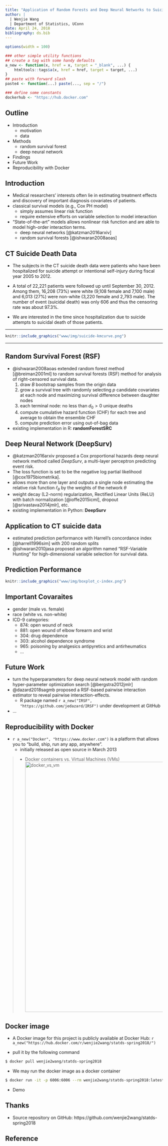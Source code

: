 ```yaml
---
title: "Application of Random Forests and Deep Neural Networks to Suicide Death Data"
author: |
  | Wenjie Wang
  | Department of Statistics, UConn
date: April 24, 2018
bibliography: ds.bib
---
```



```r
options(width = 100)

### other simple utility functions
## create a tag with some handy defaults
a_new <- function(x, href = x, target = "_blank", ...) {
    htmltools::tags$a(x, href = href, target = target, ...)
}
## paste with forward slash
paste4 <- function(...) paste(..., sep = "/")

### define some constants
dockerhub <- "https://hub.docker.com"
```



## Outline

- Introduction
  - motivation
  - data
- Methods
  - random survival forest
  - deep neural network
- Findings
- Future Work
- Reproducibility with Docker

## Introduction

- Medical researchers' interests often lie in estimating treatment effects and
  discovery of important diagnosis covariates of patients.
- classical survival models (e.g., Cox PH model)
  - simply assumes linear risk function
  - require extensive efforts on variable selection to model interaction
- "State-of-the-art" models allows nonlinear risk function and are able to
  model high-order interaction terms.
   - deep neural networks [@katzman2016arxiv]
   - random survival forests [@ishwaran2008aoas]

## CT Suicide Death Data

- The subjects in the CT suicide death data were patients who have been
  hospitalized for suicide attempt or intentional self-injury during
  fiscal year 2005 to 2012.

- A total of 22,221 patients were followed up until September 30, 2012.  Among
  them, 16,208 (73\%) were white (9,108 female and 7,100 male) and 6,013
  (27\%) were non-white (3,220 female and 2,793 male). The number of event
  (suicidal death) was only 606 and thus the censoring rate was about 97.3\%.

- We are interested in the time since hospitalization due to suicide attempts
  to suicidal death of those patients.


---

```r
knitr::include_graphics("www/img/suicide-kmcurve.png")
```

---

## Random Survival Forest (RSF)

- @ishwaran2008aoas extended random forest method [@breiman2001ml] to random
  survival forests (RSF) method for analysis of right-censored survival data.
  1. draw $B$ bootstrap samples from the origin data
  2. grow a survival tree with randomly selecting $p$ candidate covariates at
     each node and maximizing survival difference between daughter nodes
  3. each terminal node: no less than $d_0 > 0$ unique deaths
  4. compute cumulative hazard function (CHF) for each tree and average to
     obtain the ensemble CHF
  5. compute prediction error using out-of-bag data
- existing implementation in R: **randomForestSRC**


## Deep Neural Network (DeepSurv)

- @katzman2016arxiv proposed a Cox proportional hazards deep neural network
  method called *DeepSurv*, a multi-layer perceptron predicting event risk.
- The loss function is set to be the negative log partial likelihood
  [@cox1975biometrika].
- allows more than one layer and outputs a single node estimating the relative
  risk function $\hat{r}_{\theta}$ by the weights of the network $\theta$
- weight decay (L2-norm) regularization, Rectified Linear Units (ReLU) with
  batch normalization [@ioffe2015icml], dropout [@srivastava2014jmlr], etc.
- existing implementation in Python: **DeepSurv**


## Application to CT suicide data

- estimated prediction performance with Harrell's concordance index
  [@harrell1996sim] with 200 random splits
- @ishwaran2010jasa proposed an algorithm named "RSF-Variable Hunting" for
  high-dimensional variable selection for survival data.


## Prediction Performance

```r
knitr::include_graphics("www/img/boxplot_c-index.png")
```

## Important Covaraites

- gender (male vs. female)
- race (white vs. non-white)
- ICD-9 categories:
  - 874: open wound of neck
  - 881: open wound of elbow forearm and wrist
  - 304: drug dependence
  - 303: alcohol dependence syndrome
  - 965: poisoning by analgesics antipyretics and antirheumatics
  - ...

## Future Work

- turn the hyperparameters for deep neural network model with random
  hyper-parameter optimization search [@bergstra2012jmlr]
- @dazard2018sagmb proposed a RSF-based pairwise interaction estimator to
  reveal pairwise interaction-effects.
  - R package named `r a_new("IRSF", "https://github.com/jedazard/IRSF")`
    under development at GitHub
- ...


## Reproducibility with Docker

- `r a_new("Docker", "https://www.docker.com")` is a platform that allows you
  to "build, ship, run any app, anywhere".
  - initially released as open source in March 2013

>- Docker containers vs. Virtual Machines (VMs)
   </br><img src="www/img/docker_vs_vm.png" alt="docker_vs_vm" style="width: 800px;"/>


## Docker image

- A Docker image for this project is publicly available at Docker Hub:
  `r a_new("https://hub.docker.com/r/wenjie2wang/statds-spring2018/")`

- pull it by the following command

```bash
$ docker pull wenjie2wang/statds-spring2018
```

- We may run the docker image as a docker container

```bash
$ docker run -it -p 6006:6006 --rm wenjie2wang/statds-spring2018:latest
```

- Demo


## Thanks

- Source repository on GitHub:
  https://github.com/wenjie2wang/statds-spring2018


## Reference {.scrollable-slide}
